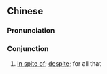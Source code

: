 {{also|别看}}
==Chinese==
{{zh-forms|s=别看}}

===Pronunciation===
{{zh-pron
|m=biékàn
|cat=con
}}

===Conjunction===
{{zh-con}}

# {{lb|zh|colloquial}} [[in spite of]]; [[despite]]; for all that